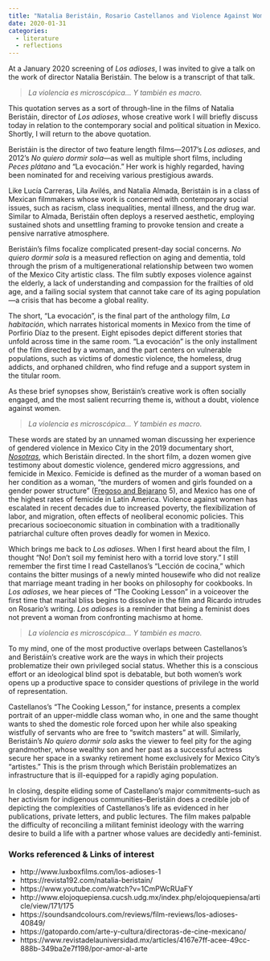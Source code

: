 ```yaml
---
title: "Natalia Beristáin, Rosario Castellanos and Violence Against Women"
date: 2020-01-31
categories: 
  - literature
  - reflections
---
```


At a January 2020 screening of _Los adioses_, I was invited to give a talk on the work of director Natalia Beristáin. The below is a transcript of that talk.

>  _La violencia es microscópica… Y también es macro._

This quotation serves as a sort of through-line in the films of Natalia Beristáin, director of _Los adioses_, whose creative work I will briefly discuss today in relation to the contemporary social and political situation in Mexico. Shortly, I will return to the above quotation.

Beristáin is the director of two feature length films—2017’s _Los adioses_, and 2012’s _No quiero dormir sola_—as well as multiple short films, including _Peces plátano_ and “La evocación.” Her work is highly regarded, having been nominated for and receiving various prestigious awards. 

Like Lucía Carreras, Lila Avilés, and Natalia Almada, Beristáin is in a class of Mexican filmmakers whose work is concerned with contemporary social issues, such as racism, class inequalities, mental illness, and the drug war. Similar to Almada, Beristáin often deploys a reserved aesthetic, employing sustained shots and unsettling framing to provoke tension and create a pensive narrative atmosphere.

Beristáin’s films focalize complicated present-day social concerns. _No quiero dormir sola_ is a measured reflection on aging and dementia, told through the prism of a multigenerational relationship between two women of the Mexico City artistic class. The film subtly exposes violence against the elderly, a lack of understanding and compassion for the frailties of old age, and a failing social system that cannot take care of its aging population—a crisis that has become a global reality.

The short, “La evocación”, is the final part of the anthology film, _La habitación_, which narrates historical moments in Mexico from the time of Porfirio Díaz to the present. Eight episodes depict different stories that unfold across time in the same room. “La evocación” is the only installment of the film directed by a woman, and the part centers on vulnerable populations, such as victims of domestic violence, the homeless, drug addicts, and orphaned children, who find refuge and a support system in the titular room.

As these brief synopses show, Beristáin’s creative work is often socially engaged, and the most salient recurring theme is, without a doubt, violence against women.

>  _La violencia es microscópica… Y también es macro._

These words are stated by an unnamed woman discussing her experience of gendered violence in Mexico City in the 2019 documentary short, [_Nosotras_](https://www.sopitas.com/entretenimiento/exclusiva-corto-nosotras-feminicidios-violencia-genero-diego-luna-natalia-beristain/), which Beristáin directed. In the short film, a dozen women give testimony about domestic violence, gendered micro aggressions, and femicide in Mexico. Femicide is defined as the murder of a woman based on her condition as a woman, “the murders of women and girls founded on a gender power structure" ([Fregoso and Bejarano](https://read.dukeupress.edu/books/book/1432/Terrorizing-WomenFeminicide-in-the-Americas) 5), and Mexico has one of the highest rates of femicide in Latin America. Violence against women has escalated in recent decades due to increased poverty, the flexibilization of labor, and migration, often effects of neoliberal economic policies. This precarious socioeconomic situation in combination with a traditionally patriarchal culture often proves deadly for women in Mexico. 

Which brings me back to _Los adioses_. When I first heard about the film, I thought “No! Don’t soil my feminist hero with a torrid love story.” I still remember the first time I read Castellanos’s “Lección de cocina," which contains the bitter musings of a newly minted housewife who did not realize that marriage meant trading in her books on philosophy for cookbooks. In _Los adioses_, we hear pieces of “The Cooking Lesson” in a voiceover the first time that marital bliss begins to dissolve in the film and Ricardo intrudes on Rosario’s writing. _Los adioses_ is a reminder that being a feminist does not prevent a woman from confronting machismo at home.

>  _La violencia es microscópica… Y también es macro._

To my mind, one of the most productive overlaps between Castellanos’s and Beristáin’s creative work are the ways in which their projects problematize their own privileged social status. Whether this is a conscious effort or an ideological blind spot is debatable, but both women’s work opens up a productive space to consider questions of privilege in the world of representation.

Castellanos’s “The Cooking Lesson,” for instance, presents a complex portrait of an upper-middle class woman who, in one and the same thought wants to shed the domestic role forced upon her while also speaking wistfully of servants who are free to “switch masters” at will. Similarly, Beristáin’s _No quiero dormir sola_ asks the viewer to feel pity for the aging grandmother, whose wealthy son and her past as a successful actress secure her space in a swanky retirement home exclusively for Mexico City’s “artistes.” This is the prism through which Beristáin problematizes an infrastructure that is ill-equipped for a rapidly aging population.

In closing, despite eliding some of Castellano's major commitments--such as her activism for indigenous communities--Beristáin does a credible job of depicting the complexities of Castellanos’s life as evidenced in her publications, private letters, and public lectures. The film makes palpable the difficulty of reconciling a militant feminist ideology with the warring desire to build a life with a partner whose values are decidedly anti-feminist.

### Works referenced & Links of interest
* http://www.luxboxfilms.com/los-adioses-1
* https://revista192.com/natalia-beristain/
* https://www.youtube.com/watch?v=1CmPWcRUaFY
* http://www.elojoquepiensa.cucsh.udg.mx/index.php/elojoquepiensa/article/view/171/175
* https://soundsandcolours.com/reviews/film-reviews/los-adioses-40849/
* https://gatopardo.com/arte-y-cultura/directoras-de-cine-mexicano/
* https://www.revistadelauniversidad.mx/articles/4167e7ff-acee-49cc-888b-349ba2e7f198/por-amor-al-arte
